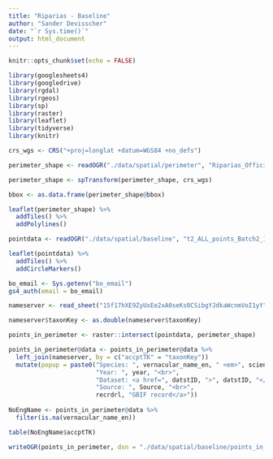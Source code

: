 ```yaml
---
title: "Riparias - Baseline"
author: "Sander Devisscher"
date: "`r Sys.time()`"
output: html_document
---
```


```r
knitr::opts_chunk$set(echo = FALSE)
```

```r
library(googlesheets4)
library(googledrive)
library(rgdal)
library(rgeos)
library(sp)
library(raster)
library(leaflet)
library(tidyverse)
library(knitr)

crs_wgs <- CRS("+proj=longlat +datum=WGS84 +no_defs")
```

```r
perimeter_shape <- readOGR("./data/spatial/perimeter", "Riparias_Official_StudyArea", stringsAsFactors = FALSE)

perimeter_shape <- spTransform(perimeter_shape, crs_wgs)

bbox <- as.data.frame(perimeter_shape@bbox)
```

```r
leaflet(perimeter_shape) %>% 
  addTiles() %>% 
  addPolylines()
```

```r
pointdata <- readOGR("./data/spatial/baseline", "t2_ALL_points_Batch2_1_3", stringsAsFactors = FALSE)
```

```r
leaflet(pointdata) %>% 
  addTiles() %>% 
  addCircleMarkers()
```

```r
bo_email <- Sys.getenv("bo_email")
gs4_auth(email = bo_email)

nameserver <- read_sheet("15f17hXE9ZyUxEe2xA0seKs0CSibgYJdkaWcnmVoI1yY")

nameserver$taxonKey <- as.double(nameserver$taxonKey)
```

```r
points_in_perimeter <- raster::intersect(pointdata, perimeter_shape)

points_in_perimeter@data <- points_in_perimeter@data %>% 
  left_join(nameserver, by = c("accptTK" = "taxonKey"))
  mutate(popup = paste0("Species: ", vernacular_name_en, " <em>", scientific_name ,"</em><br>",
                        "Year: ", year, "<br>",
                        "Dataset: <a href=", datstID, ">", datstID, "</a><br>",
                        "Source: ", Source, "<br>",
                        recrdrl, "GBIF record</a>"))
  
NoEngName <- points_in_perimeter@data %>% 
  filter(is.na(vernacular_name_en))

table(NoEngName$accptTK)

writeOGR(points_in_perimeter, dsn = "./data/spatial/baseline/points_in_perimeter.geojson", layer = "points_in_perimeter", driver = "GeoJSON", overwrite_layer = TRUE)
```

